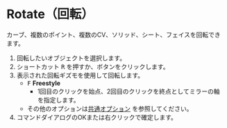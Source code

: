 

# Rotate（回転）

<Reference shortcut="R" command="Rotate" button="コマンドバー左" />

カーブ、複数のポイント、複数のCV、ソリッド、シート、フェイスを回転できます。

1. 回転したいオブジェクトを選択します。
2. ショートカット <kbd>R</kbd> を押すか、ボタンをクリックします。
3. 表示された回転ギズモを使用して回転します。
   - <kbd>F</kbd> **Freestyle**
      - 1回目のクリックを始点、2回目のクリックを終点としてミラーの軸を指定します。
    - その他のオプションは[共通オプション](common-options) を参照してください。
4. コマンドダイアログのOKまたは右クリックで確定します。

